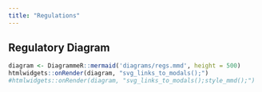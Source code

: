 ```yaml
---
title: "Regulations"
---
```


## Regulatory Diagram

```r
diagram <- DiagrammeR::mermaid('diagrams/regs.mmd', height = 500)
htmlwidgets::onRender(diagram, "svg_links_to_modals();")
#htmlwidgets::onRender(diagram, "svg_links_to_modals();style_mmd();")
```

<script src="site_libs/d3.v5.min.js"></script>
<script src="site_libs/diagram_modals.js"></script>
